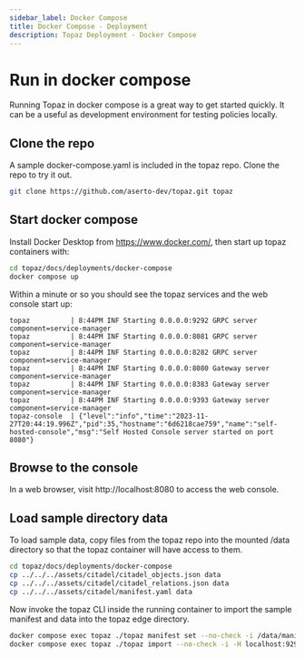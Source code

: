 ```yaml
---
sidebar_label: Docker Compose
title: Docker Compose - Deployment
description: Topaz Deployment - Docker Compose
---
```


# Run in docker compose

Running Topaz in docker compose is a great way to get started quickly.  It can be a useful as development environment for testing policies locally.

## Clone the repo

A sample docker-compose.yaml is included in the topaz repo.  Clone the repo to try it out.
```sh
git clone https://github.com/aserto-dev/topaz.git topaz
```

## Start docker compose

Install Docker Desktop from https://www.docker.com/, then start up topaz containers with:

```sh
cd topaz/docs/deployments/docker-compose
docker compose up
```

Within a minute or so you should see the topaz services and the web console start up:
```
topaz          | 8:44PM INF Starting 0.0.0.0:9292 GRPC server component=service-manager
topaz          | 8:44PM INF Starting 0.0.0.0:8081 GRPC server component=service-manager
topaz          | 8:44PM INF Starting 0.0.0.0:8282 GRPC server component=service-manager
topaz          | 8:44PM INF Starting 0.0.0.0:8080 Gateway server component=service-manager
topaz          | 8:44PM INF Starting 0.0.0.0:8383 Gateway server component=service-manager
topaz          | 8:44PM INF Starting 0.0.0.0:9393 Gateway server component=service-manager
topaz-console  | {"level":"info","time":"2023-11-27T20:44:19.996Z","pid":35,"hostname":"6d6218cae759","name":"self-hosted-console","msg":"Self Hosted Console server started on port 8080"}
```

## Browse to the console

In a web browser, visit http://localhost:8080 to access the web console.


## Load sample directory data

To load sample data, copy files from the topaz repo into the mounted /data directory so that the topaz container will have access to them.

```sh
cd topaz/docs/deployments/docker-compose
cp ../../../assets/citadel/citadel_objects.json data
cp ../../../assets/citadel/citadel_relations.json data
cp ../../../assets/citadel/manifest.yaml data
```

Now invoke the topaz CLI inside the running container to import the sample manifest and data into the topaz edge directory.

```sh
docker compose exec topaz ./topaz manifest set --no-check -i /data/manifest.yaml
docker compose exec topaz ./topaz import --no-check -i -H localhost:9292 -d /data
```
